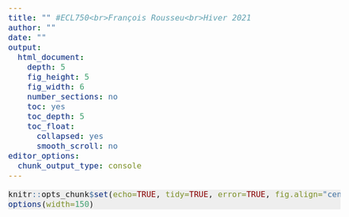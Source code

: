 ```yaml
---
title: "" #ECL750<br>François Rousseu<br>Hiver 2021
author: ""
date: ""
output:
  html_document:
    depth: 5
    fig_height: 5
    fig_width: 6
    number_sections: no
    toc: yes
    toc_depth: 5
    toc_float:
      collapsed: yes
      smooth_scroll: no
editor_options: 
  chunk_output_type: console
---
```


```{=html}
<script>
    $(document).ready(function() {
      $items = $('div#TOC li');
      $items.each(function(idx) {
        num_ul = $(this).parentsUntil('#TOC').length;
        $(this).css({'text-indent': num_ul * 20, 'padding-left': 0});
      });

    });
</script>
```

```{=html}
<style>

pre.r {
    background-color: #EEEEEE;
    border-color: #EEEEEE;
    font-size: 12pt;
}

pre code {
  font-size: 12pt;
}

body {
  font-size: 14pt;
  margin-right: 5vw;
  margin-left: 0vw;
  /* max-width: 80vw; */
}

.main-container {
    max-width: 100vw !important;
} 

#TOC {
  font-size: 0.85vw;
  border-color: white;
  max-width: 15vw;
  margin-top: 5vh;
}

.list-group-item.active:focus{
    z-index: 2;
    color: darkgreen;
    background-color: #EEEEEE;
    /* font-weight: bolder; */
    text-decoration: underline;
}

.list-group-item.active:hover {
    z-index: 2;
    color: darkgreen;
    background-color: #FFFFFF;
    /* font-weight: bolder; */
    text-decoration: underline;
}

.list-group-item.active{
    z-index: 2;
    color: darkgreen;
    background-color: #FFFFFF;
    /* font-weight: bolder; */
    text-decoration: underline;
}

h1.title {
  margin-top: 50px;
  font-size: 42px;
  color: DarkGreen;
  font-weight: bold;
}

h1, h2, h3, h4, h5, h6 {
  margin-top: 100vh;
  padding-top: 40px;
  padding-bottom: 20px;
  color: DarkGreen;
  font-weight: bold;
}

h1, h2, h3, h4, h5 {
  font-size: 42px;
}


.pres { /* write {.pres} next to each section to apply css  */
   padding-top: 100px;
   margin-bottom: 700px;
}

/* html{
  scroll-behavior: smooth;
} */


</style>
```


```r
knitr::opts_chunk$set(echo=TRUE, tidy=TRUE, error=TRUE, fig.align="center", fig.width=8, fig.height=6, cache=FALSE, message=FALSE)
options(width=150)
```

<br>

# Assembling, annotating and saving graphs

## First some data

<!-- Pour cet exercice, nous utiliserons une base de données ([pines.csv](https://raw.githubusercontent.com/frousseu/ECL749/master/data/pines.csv)) portant sur la croissance de jeunes Pins blancs (*Pinus strobus*) en lien avec avec l'utilisation d'un fertilisant, la déprédation par le Cerf de Virginie, la compétition avec la strate arbustive et l'espacement entre les individus. Cette base de données comporte plusieurs colonnes: -->

```r
library(ggplot2)

d <- read.csv("https://raw.githubusercontent.com/frousseu/ECL749/master/data/pines.csv", header = TRUE)
d<-na.omit(d)
head(d,3)
```




```r
library(ggplot2)

#d <- read.csv("https://raw.githubusercontent.com/frousseu/ECL749/master/data/pines.csv", header = TRUE)

d <- read.csv("https://raw.githubusercontent.com/frousseu/ECL749/master/data/pines.csv", header = TRUE)
d<-na.omit(d)
d$height[30]<-750

head(d,3)
```

<br>

- **height**: tree height
- **width**: tree width
- **height_ini**: initial tree height
- **row**: row in the tree plantation
- **col**: column in the tree plantation
- **deer**: deer browsing (0 = no, 1 = yes)
- **fert**: use of a fertilizer (0 = no, 1 = yes)
- **spacing**: tree interspacing (10 or 15 m) 
- **cover**: shrub cover (0 = none, 1 = low, 2 = moderate, 3 = high)


### Make sure we're using factors

```r
head(d,3)

# Convert numerical treatments to factors
cols <- c("deer", "fert", "cover", "spacing")
d[cols] <- lapply(d[cols], factor)
```



### Add p values
```r

m <- lm(height~fert,data=d)
anova(m)

fert <- ggplot(d,aes(fert,height)) +
  geom_jitter(width=0.1, alpha=0.25) +
  theme_light()
  
fert + annotate("text", x = 1.5, y = 650, label = "p < 0.001", size = 4)

```


### Plot plantation
```r

g <- ggplot(d,aes(col,row,colour=fert))+
       geom_point(size=1)+
       theme_void()
g
```


### Add annotations on the graph
```r

g <- g + geom_segment(
       x = 27, y = 10, xend = 18.75, yend = 5,
       lineend = "round", linejoin = "round", linewidth = 1, 
       arrow = arrow(length = unit(0.1, "inches")), colour = "grey") +
     annotate("text", x = 27, y = 12, label = "Oups, no more fertilizer!", size = 3) +
     coord_cartesian(clip = 'off')
g

```

#### Challenge

Build a graph for the effect of deer browsing on tree height. 

Add a p value on the graph.

Flag the outlier for which the height measured is a bit doubtful. 

#### Solution

```r

m <- lm(height~deer,data=d)
anova(m)

deer <- ggplot(d,aes(deer,height)) +
  geom_jitter(width=0.1, alpha=0.25) +
  theme_light()

deer + annotate("text", x = 1.5, y = 650, label = "p = 0.01", size = 4) +
       geom_segment(x = 1.5, y = 750, xend = 1.1, yend = 750, 
         arrow = arrow(length = unit(0.1, "inches")), colour = "grey") +
       annotate("text", x = 1.7, y = 750, label = "Outlier !", size = 4)

```


## Assembling with patchwork

```r


cover <- ggplot(d,aes(cover,height))+
  geom_jitter(width=0.1,alpha=0.25)+
  theme_light()


```

## Package patchwork

Assemble ggplots easily with the package. [patchwork](https://patchwork.data-imaginist.com/index.html)
```r
library(patchwork)

(fert+deer)/cover|g 


```

### Adjusting column sizes
```r
library(patchwork)

(fert+deer)/cover|g + plot_layout(widths = c(2, 1))


```

### More complex layouts
```r
library(patchwork)

spacing <- ggplot(d,aes(spacing, height))+
  geom_jitter(width=0.1,alpha=0.25)+
  theme_light()

(fert|spacing|deer)/(cover|g)


```


### Adding a blank space
```r

spacing <- ggplot(d,aes(spacing, height))+
  geom_jitter(width=0.1,alpha=0.25)+
  theme_light()

(fert|spacing|deer)/(cover|plot_spacer()|g)


```

### More control on layout
```r

layout <- "
AABBCCEEEE
##DDDDEEEE
"

fert + deer + spacing + cover + g + plot_layout(design = layout)

```

## Annotate with patchwork
```r

fert + deer + spacing + cover + g + 
  plot_layout(design = layout) +
  plot_annotation(tag_levels = 'A')
 

```

### Adding titles
```r

graph <- fert + deer + spacing + cover + g + 
  plot_layout(design = layout) +
  plot_annotation(tag_levels = 'A') +
  plot_annotation(
    title = 'What affects tree heights',
    subtitle = 'Some things',
    caption = 'Some outliers are present'
  )

graph

```

### Changing all plots
```r

graph <- graph & theme_dark() # use & to apply to all plots
graph

```


## Saving graphs

**3 methods**: 

1. **ggsave**: save to a file with ggplot tools

2. **png, pdf**: base R functions to save to a file

3. Export from the graphic device in RStudio

### Method 1
<br><br>

```r
ggsave("/home/frousseu/Downloads/graph.png", graph, width = 20, height = 12, units = "cm", dpi = 300)

ggsave("/home/frousseu/Downloads/graph.pdf", graph, width = 20, height = 12, units = "in", dpi = 300)
```
<br><br>
More easily reproducible

### Method 2
<br><br>

```r
png("/home/frousseu/Downloads/graph.png",width=10,height=6,units="in",res=300) #open device
graph # plot
dev.off() # save and close device

jpeg("/home/frousseu/Downloads/graph.jpg",width=10,height=6,units="in",res=300)
graph
dev.off()
```


### Method 3

More interactive and easier to find a good layout, but less easily reproducible.
<br><br>
![](export_graph_rstudio.png)



## Challenge

<br>

1. Create a single image with the effect of sexe and age on the number of parasites on top and the effect of mass on the bottom.

2. Annotate graphs with letters.

3. Apply a ggplot theme to all plots.

4. Save the image using the `ggsave` function or your method of choice.

<br><br>
```r
d <- read.csv("https://raw.githubusercontent.com/frousseu/ECL749/master/data/colibris.csv")
head(d)
```




### Solution

```r
d <- read.csv("https://raw.githubusercontent.com/frousseu/ECL749/master/data/colibris.csv")

cols <- c("sexe","age")
d[cols] <- lapply(d[cols],factor)

g1 <- ggplot(d,aes(sexe,parasites)) + geom_jitter(colour="forestgreen", alpha=0.5)

g2 <- ggplot(d,aes(age,parasites)) + geom_jitter(colour="forestgreen", alpha=0.5)

g3 <- ggplot(d,aes(masse,parasites)) + geom_jitter(colour="forestgreen", alpha=0.5)

hummers <- (g1|g2)/g3 + plot_annotation(tag_levels = "A") & theme_light(base_rect_size = 2)

ggsave("/home/frousseu/Downloads/hummers.png", hummers, width = 20, height = 20, units = "cm")

hummers

```


